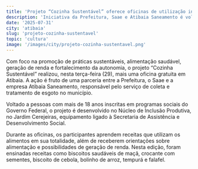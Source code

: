 ```yaml
---
title: 'Projeto “Cozinha Sustentável” oferece oficinas de utilização integral dos alimentos em Atibaia'
description: 'Iniciativa da Prefeitura, Saae e Atibaia Saneamento é voltada à população de baixa renda e promove alimentação saudável e geração de renda.'
date: '2025-07-31'
city: 'atibaia'
slug: 'projeto-cozinha-sustentavel'
topic: 'cultura'
image: '/images/city/projeto-cozinha-sustentavel.png'
---
```


Com foco na promoção de práticas sustentáveis, alimentação saudável, geração de renda e fortalecimento da autonomia, o projeto “Cozinha Sustentável” realizou, nesta terça-feira (29), mais uma oficina gratuita em Atibaia. A ação é fruto de uma parceria entre a Prefeitura, o Saae e a empresa Atibaia Saneamento, responsável pelo serviço de coleta e tratamento de esgoto no município.

Voltado a pessoas com mais de 18 anos inscritas em programas sociais do Governo Federal, o projeto é desenvolvido no Núcleo de Inclusão Produtiva, no Jardim Cerejeiras, equipamento ligado à Secretaria de Assistência e Desenvolvimento Social.

Durante as oficinas, os participantes aprendem receitas que utilizam os alimentos em sua totalidade, além de receberem orientações sobre alimentação e possibilidades de geração de renda. Nesta edição, foram ensinadas receitas como biscoitos saudáveis de maçã, crocante com sementes, biscoito de cebola, bolinho de arroz, tempurá e falafel.
